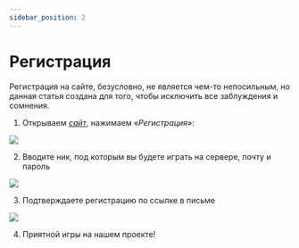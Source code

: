 ```yaml
---
sidebar_position: 2
---
```


# Регистрация

Регистрация на сайте, безусловно, не является чем-то непосильным, но данная статья создана для того, чтобы исключить все заблуждения и сомнения.

1. Открываем [*сайт*](https://politcubes.com), нажимаем «*Регистрация*»:

![  ](https://sun9-2.userapi.com/impg/TX0Ef6ySbDWJ11xD81IsA8YDiZyVD4LwPOBmAQ/jF6ePYq_5J0.jpg?size=807x430&quality=96&sign=4ec5a72b1ce6ba7338c2be630878772d&type=album)

2. Вводите ник, под которым вы будете играть на сервере, почту и пароль

![  ](https://sun9-24.userapi.com/impg/ry4JK2gh_qs86dbhFL-wJ7jmm90yDTzxJC51zw/-sB57yFwhgE.jpg?size=807x454&quality=96&sign=187ae087d8ae3bda1d74992ab6bc39b3&type=album)

3. Подтверждаете регистрацию по ссылке в письме

![  ](https://sun9-28.userapi.com/impg/NeABPGrI-a-6wCfzokEKYqhC0zoY4SE-bW_TKw/dW8YFCa-UlA.jpg?size=465x171&quality=96&sign=bb38474607270b38f8e83c38e4cf830b&type=album)

4. Приятной игры на нашем проекте!
